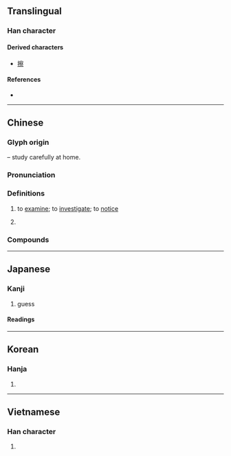 {{also|詧}}
{{character info}}
==Translingual==

===Han character===
{{Han char|rn=40|rad=宀|as=11|sn=14|four=30901|canj=JBOF|ids=⿱宀祭}}

====Derived characters====
* [[擦]]

====References====
* {{Han ref|kx=0290.160|dkj=07283|dj=0574.230|hdz=20948.080|uh=5BDF|ud=23519|bh=B9EE|bd=47598}}

----

==Chinese==
{{zh-forms|ss=𰌵}}

===Glyph origin===
{{Han etym}}
{{Han compound|宀|t1=roof|祭|ls=psc|c1=s|c2=p}} – study carefully at home.

===Pronunciation===
{{zh-pron
|m=chá
|m-s=ca2
|dg=ца1
|c=caat3
|c-t=cat2
|g=cat6
|h=pfs=chhat;gd=cad5
|j=cah4
|mb=chuŏi
|md=chák
|mn=ml,jj,tw:chhat
|mn-t=cag4
|w=4tshaq
|x=ca6
|mc=y
|oc=y
|cat=v
}}

===Definitions===
{{zh-hanzi}}

# to [[examine]]; to [[investigate]]; to [[notice]]
# {{zh-short|察哈爾}}
#: {{zh-x|^晉 ^察 ^冀 ^邊區|Shanxi-'''Chahar'''-Hebei Border Region}}

===Compounds===
{{zh-der|不察|京察|亮察|仰觀俯察|伺察|便衣警察|保安警察|俯察|偵察|偵察兵|偵察機|偵察衛星|公路警察|刑事警察|制服警察|勘察|司法警察|垂察|失察|察勘|察哈爾省|察子|察察|察察為明|察察而明|察惠|察核|察照|察相|察看|察知|察納|察聽|察舉|察見淵魚|察覺|察言觀色|察訪|察警|察院|審察|專業警察|彰往察來|按察|按察使|探察|明察|明察暗訪|明察秋毫|未察|查察|檢察|檢察官|檢察署|檢察院|欽察汗國|水上警察|洞察|洞察其奸|洞察機先|海上偵察|清察|留置觀察|監察|監察人|監察委員|監察御史|監察權|監察院|盤察|省察|督察|祕密警察|視察|稽察|糾察|糾察隊|經濟警察|義勇警察|習而不察|考察|考察團|聽籬察壁|肐肢肐察|苛察|荃察|行政警察|補察|覺察|觀察|觀察使|觀察員|觀察家|觀察所|觀察法|觀形察色|觀貌察色|訪察|診察|詗察|詢察|詳察|諒察|譏察|警察|警察制度|警察勤務|警察學|警察學校|警察局|警察權|警察節|軍事警察|軍法警察|巡察|迫而察之|鎮暴警察|鐵路警察|鑒察|駐衛警察|體察|察顏觀色|察布}}

----

==Japanese==

===Kanji===
{{ja-kanji|grade=4|rs=宀11}}

# guess

====Readings====
{{ja-readings
|goon=せち
|kanon=さつ
|kun=し-る, み-る, あき-らか
}}

----

==Korean==

===Hanja===
{{ko-hanja|hangeul=찰|rv=chal|mr=ch'al}}

# {{rfdef|ko|sort=宀11}}

----

==Vietnamese==

===Han character===
{{vi-readings|reading=sát, xét|rs=宀11}}

# {{rfdef|vi}}
